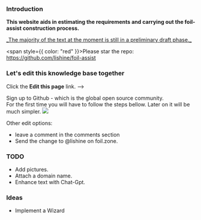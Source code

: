 ### Introduction

**This website aids in estimating the requirements and carrying out the foil-assist construction process.**

<div>
  <ins>
    _The majority of the text at the moment is still in a preliminary draft
    phase._
  </ins>
</div>

<span style={{ color: "red" }}>Please star the repo:</span>
https://github.com/lishine/foil-assist

### Let's edit this knowledge base together

Click the **Edit this page** link. -->

Sign up to Github - which is the global open source community. \
For the first time you will have to follow the steps bellow. Later on it will be much simpler.
![](/how-to-pr/t3.png)

Other edit options:

- leave a comment in the comments section
- Send the change to @lishine on foil.zone.

### TODO

- Add pictures.
- Attach a domain name.
- Enhance text with Chat-Gpt.

### Ideas

- Implement a Wizard
